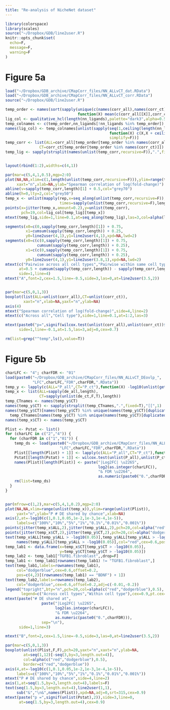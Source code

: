 ```yaml
---
title: "Re-analysis of NicheNet dataset"
---
```

  
```r
library(colorspace)
library(scales)
source("~/Dropbox/GDB/line2user.R")
knitr::opts_chunk$set(
  echo=F,
  message=F,
  warning=F
)
```

# Figure 5a

```r
load("~/Dropbox/GDB_archive/CMapCorr_files/NN_ALLvCT_dat.RData")
load("~/Dropbox/GDB_archive/CMapCorr_files/NN_ALLvCT_corr.RData")
source("~/Dropbox/GDB/line2user.R")
```

```r
temp_order <- names(sort(sapply(unique(c(names(corr_all),names(corr_ct))),
                                function(X) mean(c(corr_all[[X]],corr_ct[[X]])))))
lig_col <- qualitative_hcl(length(nn_ligands),palette="dark3",alpha=0.5)
temp_colnames <- c(temp_order,nn_ligands[!nn_ligands %in% temp_order])
names(lig_col) <- temp_colnames[unlist(sapply(seq(1,ceiling(length(nn_ligands)/2)),
                                              function(X) c(X,X + ceiling(length(nn_ligands)/2)),
                                              simplify=F))]
temp_corr <- list(ALL=corr_all[temp_order[temp_order %in% names(corr_all)]],
               CT=corr_ct[temp_order[temp_order %in% names(corr_ct)]])
temp_lig <- sapply(strsplit(names(unlist(temp_corr,recursive=F)),".",fixed=T),"[[",2)


layout(rbind(1:2),widths=c(4,1))

par(mar=c(5,4,1,0.5),mgp=2:0)
plot(NA,NA,xlim=c(1,length(unlist(temp_corr,recursive=F))),ylim=range(temp_corr),
     xaxt="n",xlab=NA,ylab="Spearman correlation of log(fold-change)")
abline(v=sapply(temp_corr,length)[1] + 0.5,col="grey70")
abline(h=0,lty=2,col="grey50")
temp_x <- unlist(mapply(rep,x=seq_along(unlist(temp_corr,recursive=F)),
                        times=sapply(unlist(temp_corr,recursive=F),length)))
points(x=jitter(temp_x,amount=0.2),y=unlist(temp_corr),
       pch=19,col=lig_col[temp_lig][temp_x])
mtext(temp_lig,side=1,line=0.1,at=seq_along(temp_lig),las=3,col=alpha(lig_col[temp_lig],1))

segments(x0=c(0,sapply(temp_corr,length)[1]) + 0.75,
         x1=cumsum(sapply(temp_corr,length)) + 0.25,
         y0=line2user(4,1),y1=line2user(4,1),xpd=NA,lwd=2)
segments(x0=c(c(0,sapply(temp_corr,length)[1]) + 0.75,
              cumsum(sapply(temp_corr,length)) + 0.25),
         x1=c(c(0,sapply(temp_corr,length)[1]) + 0.75,
              cumsum(sapply(temp_corr,length)) + 0.25),
         y0=line2user(4,1),y1=line2user(3.8,1),xpd=NA,lwd=2)
mtext(c("Pairwise across all cell types","Pairwise within same cell type"),
      at=0.5 + cumsum(sapply(temp_corr,length)) - sapply(temp_corr,length) / 2,
      side=1,line=4)
mtext("A",font=2,cex=1.5,line=-0.5,side=3,las=0,at=line2user(3.5,2))


par(mar=c(5,0,1,3))
boxplot(list(ALL=unlist(corr_all),CT=unlist(corr_ct)),
        xaxt="n",xlab=NA,yaxt="n",ylab=NA)
axis(4)
mtext("Spearman correlation of log(fold-change)",side=4,line=2)
mtext(c("Across all","Cell type"),side=1,line=0.1,at=1:2,las=3)

mtext(paste0("p=",signif(wilcox.test(unlist(corr_all),unlist(corr_ct))$p.value,2)),
      side=1,line=-0.1,at=1.5,las=3,adj=0,cex=0.7)

rm(list=grep("^temp",ls(),value=T))
```

# Figure 5b  

```r
charLFC <- "4"; charFDR <- "01"
load(paste0("~/Dropbox/GDB_archive/CMapCorr_files/NN_ALLvCT_DEovlp_",
            "LFC",charLFC,"FDR",charFDR,".RData"))
temp_y <- lapply(c(ALL="P_all",CT="P_ct"),function(X) -log10(unlist(get(X))))
temp_x <- list(ALL=sapply(de_all,length),
               CT=sapply(unlist(de_ct,F,T),length))
temp_CTnames <- names(temp_y$CT)
names(temp_y$CT) <- sapply(strsplit(temp_CTnames,".",fixed=T),"[[",1)
names(temp_y$CT)[names(temp_y$CT) %in% unique(names(temp_y$CT)[duplicated(names(temp_y$CT))])] <- 
  temp_CTnames[names(temp_y$CT) %in% unique(names(temp_y$CT)[duplicated(names(temp_y$CT))])]
names(temp_x$CT) <- names(temp_y$CT)

Plist <- Pstat <- list()
for (charLFC in c("2","4")) {
  for (charFDR in c("1","01")) {
    temp_ds <- load(paste0("~/Dropbox/GDB_archive/CMapCorr_files/NN_ALLvCT_DEovlp_",
                        "LFC",charLFC,"FDR",charFDR,".RData"))
    Plist[[length(Plist) + 1]] <- lapply(c(ALL="P_all",CT="P_ct"),function(X) -log10(unlist(get(X))))
    Pstat[[length(Pstat) + 1]] <- wilcox.test(unlist(P_all),unlist(P_ct))$p.value
    names(Plist)[length(Plist)] <- paste("|Log2FC| \u2265",
                                         log2(as.integer(charLFC)),
                                         "& FDR \u2264",
                                         as.numeric(paste0("0.",charFDR)))
    rm(list=temp_ds)
  }
}


par(mfrow=c(1,2),mar=c(5,4,1,0.2),mgp=2:0)
plot(NA,NA,xlim=range(unlist(temp_x)),ylim=range(unlist(Plist)),
     yaxt="n",ylab="P # DE shared by chance",xlab=NA)
axis(2,at=-log10(c(1,0.1,0.05,1e-2,1e-3,1e-4,1e-5)),
     labels=c("100%","10%","5%","1%","0.1%","0.01%","0.001%"))
points(jitter(temp_x$ALL,2),jitter(temp_y$ALL,2),pch=20,col=alpha("red",0.5))
points(jitter(temp_x$CT,2),jitter(temp_y$CT,2),pch=20,col=alpha("dodgerblue",0.5))
text(temp_x$ALL[temp_y$ALL > -log10(0.05)],temp_y$ALL[temp_y$ALL > -log10(0.05)],
     names(temp_y$ALL)[temp_y$ALL > -log10(0.05)],col="red",cex=0.6,pos=3,offset=0.2)
temp_lab1 <- data.frame(x=temp_x$CT[temp_y$CT > -log10(0.05)],
                        y=temp_y$CT[temp_y$CT > -log10(0.05)])
temp_lab2 <- temp_lab1["TGFB1.fibroblast",,drop=F]
temp_lab1 <- temp_lab1[rownames(temp_lab1) != "TGFB1.fibroblast",]
text(temp_lab1,labels=rownames(temp_lab1),
     col="dodgerblue",cex=0.6,offset=0.2,
     pos=c(4,2)[(rownames(temp_lab1) == "BDNF") + 1])
text(temp_lab2,labels=rownames(temp_lab2),
     col="dodgerblue",cex=0.6,offset=0.2,adj=c(-0.01,-0.2))
legend("topright",bty="n",pch=20,col=alpha(c("red","dodgerblue"),0.5),
       legend=c("Across cell types","Within cell type"),cex=0.9,pt.cex=1,x.intersp=0.8)
mtext(paste("# DE shared at",
                paste("|Log2FC| \u2265",
                      log2(as.integer(charLFC)),
                      "& FDR \u2264",
                      as.numeric(paste0("0.",charFDR))),
                sep="\n"),
      side=1,line=3)

mtext("B",font=2,cex=1.5,line=-0.5,side=3,las=0,at=line2user(3.5,2))

par(mar=c(5,0,1,3))
boxplot(unlist(Plist,F,F),pch=20,yaxt="n",xaxt="n",ylab=NA,
        at=seq(1,12)[-seq(3,by=3,length.out=4)],
        col=alpha(c("red","dodgerblue"),0.5),
        border=c("red","dodgerblue"))
axis(4,at=-log10(c(1,0.1,0.05,1e-2,1e-3,1e-4,1e-5)),
     labels=c("100%","10%","5%","1%","0.1%","0.01%","0.001%"))
mtext("P # DE shared by chance",side=4,line=2)
axis(1,at=seq(1.5,by=3,length.out=4),labels=F)
text(seq(1.5,by=3,length.out=4),line2user(1,1),
     sub("&","\n&",names(Plist)),xpd=NA,adj=0,srt=315,cex=0.9)
mtext(paste("p =",signif(unlist(Pstat),2)),side=3,line=0,
      at=seq(1.5,by=3,length.out=4),cex=0.9)

```


